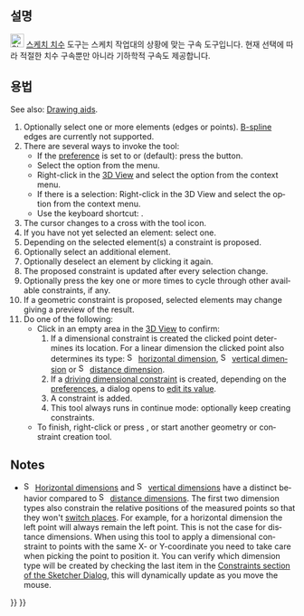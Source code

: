 <languages/>

{{Docnav
|[[Sketcher_ToggleConstruction/ko|구성선 전환]]
|[[Sketcher_ConstrainDistanceX/ko|수평거리]]
|[[Sketcher_Workbench/ko|스케치 작업대]]
|IconL=Sketcher_ToggleConstruction.svg
|IconR=Sketcher_ConstrainDistanceX.svg
|IconC=Workbench_Sketcher.svg
}}

{{GuiCommand
|Name= 스케치 치수
|MenuLocation=스케치→ 스케치 구속 → 치수
|Workbenches=[[Sketcher_Workbench/ko|스케치 작업대]]
|Shortcut={{KEY|D}}
|Version=1.0
}}

<span id="Description"></span>
==설명==

[[Image:Sketcher_Dimension.svg|24px]] [[Sketcher_Dimension/ko|스케치 치수]] 도구는 스케치 작업대의 상황에 맞는 구속 도구입니다. 현재 선택에 따라 적절한 치수 구속뿐만 아니라 기하학적 구속도 제공합니다.

<span id="Usage"></span>
==용법==

<div lang="en" dir="ltr" class="mw-content-ltr">
See also: [[Sketcher_Workbench#Drawing_aids|Drawing aids]].
</div>

<div lang="en" dir="ltr" class="mw-content-ltr">
# Optionally select one or more elements (edges or points). [[Sketcher_Workbench#Sketcher_CompCreateBSpline|B-spline]] edges are currently not supported.
# There are several ways to invoke the tool:
#* If the {{MenuCommand|Dimensioning constraints}} [[Sketcher_Preferences#General|preference]] is set to {{Value|Both}} or {{Value|Single tool}} (default): press the {{Button|[[Image:Sketcher_Dimension.svg|16px]] [[Sketcher_Dimension|Dimension]]}} button.
#* Select the {{MenuCommand|Sketch → Constraints → [[Image:Sketcher_Dimension.svg|16px]] Dimension}} option from the menu.
#* Right-click in the [[3D_View|3D View]] and select the {{MenuCommand|Dimension → [[Image:Sketcher_Dimension.svg|16px]] Dimension}} option from the context menu.
#* If there is a selection: Right-click in the 3D View and select the {{MenuCommand|[[Image:Sketcher_Dimension.svg|16px]] Dimension}} option from the context menu.
#* Use the keyboard shortcut: {{KEY|D}}.
# The cursor changes to a cross with the tool icon.
# If you have not yet selected an element: select one.
# Depending on the selected element(s) a constraint is proposed.
# Optionally select an additional element.
# Optionally deselect an element by clicking it again.
# The proposed constraint is updated after every selection change.
# Optionally press the {{KEY|M}} key one or more times to cycle through other available constraints, if any.
# If a geometric constraint is proposed, selected elements may change giving a preview of the result.
# Do one of the following:
#* Click in an empty area in the [[3D_View|3D View]] to confirm:
#*# If a dimensional constraint is created the clicked point determines its location. For a linear dimension the clicked point also determines its type: [[Image:Sketcher_ConstrainDistanceX.svg|16px]] [[Sketcher_ConstrainDistanceX|horizontal dimension]], [[Image:Sketcher_ConstrainDistanceY.svg|16px]] [[Sketcher_ConstrainDistanceY|vertical dimension]] or  [[Image:Sketcher_ConstrainDistance.svg|16px]] [[Sketcher_ConstrainDistance|distance dimension]].
#*# If a [[Sketcher_ToggleDrivingConstraint|driving dimensional constraint]] is created, depending on the [[Sketcher_Preferences#Display|preferences]], a dialog opens to [[Sketcher_Workbench#Edit_constraints|edit its value]].
#*# A constraint is added.
#*# This tool always runs in continue mode: optionally keep creating constraints.
#* To finish, right-click or press {{KEY|Esc}}, or start another geometry or constraint creation tool.
</div>

<div lang="en" dir="ltr" class="mw-content-ltr">
==Notes==
</div>

<div lang="en" dir="ltr" class="mw-content-ltr">
* [[Image:Sketcher_ConstrainDistanceX.svg|16px]] [[Sketcher_ConstrainDistanceX|Horizontal dimensions]] and [[Image:Sketcher_ConstrainDistanceY.svg|16px]] [[Sketcher_ConstrainDistanceY|vertical dimensions]] have a distinct behavior compared to [[Image:Sketcher_ConstrainDistance.svg|16px]] [[Sketcher_ConstrainDistance|distance dimensions]]. The first two dimension types also constrain the relative positions of the measured points so that they won't [[Sketcher_Workbench#Flipping|switch places]]. For example, for a horizontal dimension the left point will always remain the left point. This is not the case for distance dimensions. When using this tool to apply a dimensional constraint to points with the same X- or Y-coordinate you need to take care when picking the point to position it. You can verify which dimension type will be created by checking the last item in the [[Sketcher_Dialog#Constraints|Constraints section of the Sketcher Dialog]], this will dynamically update as you move the mouse.
</div>


{{Docnav
|[[Sketcher_ToggleConstruction/ko|구성선 전환]]
|[[Sketcher_ConstrainDistanceX/ko|수평거리]]
|[[Sketcher_Workbench/ko|스케치 작업대]]
|IconL=Sketcher_ToggleConstruction.svg
|IconR=Sketcher_ConstrainDistanceX.svg
|IconC=Workbench_Sketcher.svg
}}

{{Sketcher_Tools_navi{{#translation:}}}}
{{Userdocnavi{{#translation:}}}}